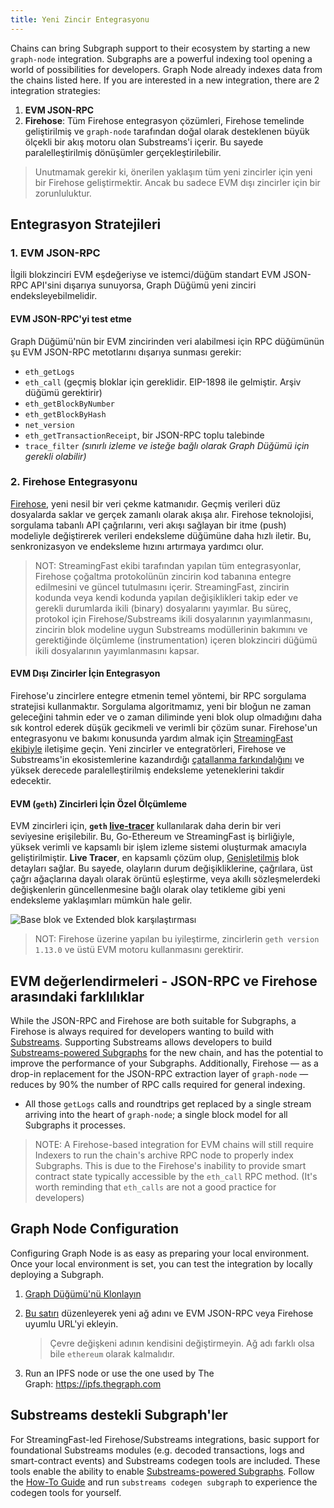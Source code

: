 ```yaml
---
title: Yeni Zincir Entegrasyonu
---
```


Chains can bring Subgraph support to their ecosystem by starting a new `graph-node` integration. Subgraphs are a powerful indexing tool opening a world of possibilities for developers. Graph Node already indexes data from the chains listed here. If you are interested in a new integration, there are 2 integration strategies:

1. **EVM JSON-RPC**
2. **Firehose**: Tüm Firehose entegrasyon çözümleri, Firehose temelinde geliştirilmiş ve `graph-node` tarafından doğal olarak desteklenen büyük ölçekli bir akış motoru olan Substreams'i içerir. Bu sayede paralelleştirilmiş dönüşümler gerçekleştirilebilir.

> Unutmamak gerekir ki, önerilen yaklaşım tüm yeni zincirler için yeni bir Firehose geliştirmektir. Ancak bu sadece EVM dışı zincirler için bir zorunluluktur.

## Entegrasyon Stratejileri

### 1. EVM JSON-RPC

İlgili blokzinciri EVM eşdeğeriyse ve istemci/düğüm standart EVM JSON-RPC API'sini dışarıya sunuyorsa, Graph Düğümü yeni zinciri endeksleyebilmelidir.

#### EVM JSON-RPC'yi test etme

Graph Düğümü'nün bir EVM zincirinden veri alabilmesi için RPC düğümünün şu EVM JSON-RPC metotlarını dışarıya sunması gerekir:

- `eth_getLogs`
- `eth_call` (geçmiş bloklar için gereklidir. EIP-1898 ile gelmiştir. Arşiv düğümü gerektirir)
- `eth_getBlockByNumber`
- `eth_getBlockByHash`
- `net_version`
- `eth_getTransactionReceipt`, bir JSON-RPC toplu talebinde
- `trace_filter` _(sınırlı izleme ve isteğe bağlı olarak Graph Düğümü için gerekli olabilir)_

### 2. Firehose Entegrasyonu

[Firehose](https://firehose.streamingfast.io/firehose-setup/overview), yeni nesil bir veri çekme katmanıdır. Geçmiş verileri düz dosyalarda saklar ve gerçek zamanlı olarak akışa alır. Firehose teknolojisi, sorgulama tabanlı API çağrılarını, veri akışı sağlayan bir itme (push) modeliyle değiştirerek verileri endeksleme düğümüne daha hızlı iletir. Bu, senkronizasyon ve endeksleme hızını artırmaya yardımcı olur.

> NOT: StreamingFast ekibi tarafından yapılan tüm entegrasyonlar, Firehose çoğaltma protokolünün zincirin kod tabanına entegre edilmesini ve güncel tutulmasını içerir. StreamingFast, zincirin kodunda veya kendi kodunda yapılan değişiklikleri takip eder ve gerekli durumlarda ikili (binary) dosyalarını yayımlar. Bu süreç, protokol için Firehose/Substreams ikili dosyalarının yayımlanmasını, zincirin blok modeline uygun Substreams modüllerinin bakımını ve gerektiğinde ölçümleme (instrumentation) içeren blokzinciri düğümü ikili dosyalarının yayımlanmasını kapsar.

#### EVM Dışı Zincirler İçin Entegrasyon

Firehose'u zincirlere entegre etmenin temel yöntemi, bir RPC sorgulama stratejisi kullanmaktır. Sorgulama algoritmamız, yeni bir bloğun ne zaman geleceğini tahmin eder ve o zaman diliminde yeni blok olup olmadığını daha sık kontrol ederek düşük gecikmeli ve verimli bir çözüm sunar. Firehose'un entegrasyonu ve bakımı konusunda yardım almak için [StreamingFast ekibiyle](https://www.streamingfast.io/firehose-integration-program) iletişime geçin. Yeni zincirler ve entegratörleri, Firehose ve Substreams'in ekosistemlerine kazandırdığı [çatallanma farkındalığını](https://substreams.streamingfast.io/documentation/consume/reliability-guarantees) ve yüksek derecede paralelleştirilmiş endeksleme yeteneklerini takdir edecektir.

#### EVM (`geth`) Zincirleri İçin Özel Ölçümleme

EVM zincirleri için, **`geth` [live-tracer](https://github.com/ethereum/go-ethereum/releases/tag/v1.14.0)** kullanılarak daha derin bir veri seviyesine erişilebilir. Bu, Go-Ethereum ve StreamingFast iş birliğiyle, yüksek verimli ve kapsamlı bir işlem izleme sistemi oluşturmak amacıyla geliştirilmiştir. **Live Tracer**, en kapsamlı çözüm olup, [Genişletilmiş](https://streamingfastio.medium.com/new-block-model-to-accelerate-chain-integration-9f65126e5425) blok detayları sağlar. Bu sayede, olayların durum değişikliklerine, çağrılara, üst çağrı ağaçlarına dayalı olarak örüntü eşleştirme, veya akıllı sözleşmelerdeki değişkenlerin güncellenmesine bağlı olarak olay tetikleme gibi yeni endeksleme yaklaşımları mümkün hale gelir.

![Base blok ve Extended blok karşılaştırması](/img/extended-vs-base-substreams-blocks.png)

> NOT: Firehose üzerine yapılan bu iyileştirme, zincirlerin `geth version 1.13.0` ve üstü EVM motoru kullanmasını gerektirir.

## EVM değerlendirmeleri - JSON-RPC ve Firehose arasındaki farklılıklar

While the JSON-RPC and Firehose are both suitable for Subgraphs, a Firehose is always required for developers wanting to build with [Substreams](https://substreams.streamingfast.io). Supporting Substreams allows developers to build [Substreams-powered Subgraphs](/subgraphs/cookbook/substreams-powered-subgraphs/) for the new chain, and has the potential to improve the performance of your Subgraphs. Additionally, Firehose — as a drop-in replacement for the JSON-RPC extraction layer of `graph-node` — reduces by 90% the number of RPC calls required for general indexing.

- All those `getLogs` calls and roundtrips get replaced by a single stream arriving into the heart of `graph-node`; a single block model for all Subgraphs it processes.

> NOTE: A Firehose-based integration for EVM chains will still require Indexers to run the chain's archive RPC node to properly index Subgraphs. This is due to the Firehose's inability to provide smart contract state typically accessible by the `eth_call` RPC method. (It's worth reminding that `eth_calls` are not a good practice for developers)

## Graph Node Configuration

Configuring Graph Node is as easy as preparing your local environment. Once your local environment is set, you can test the integration by locally deploying a Subgraph.

1. [Graph Düğümü'nü Klonlayın](https://github.com/graphprotocol/graph-node)

2. [Bu satırı](https://github.com/graphprotocol/graph-node/blob/master/docker/docker-compose.yml#L22) düzenleyerek yeni ağ adını ve EVM JSON-RPC veya Firehose uyumlu URL'yi ekleyin.

   > Çevre değişkeni adının kendisini değiştirmeyin. Ağ adı farklı olsa bile `ethereum` olarak kalmalıdır.

3. Run an IPFS node or use the one used by The Graph: https://ipfs.thegraph.com

## Substreams destekli Subgraph'ler

For StreamingFast-led Firehose/Substreams integrations, basic support for foundational Substreams modules (e.g. decoded transactions, logs and smart-contract events) and Substreams codegen tools are included. These tools enable the ability to enable [Substreams-powered Subgraphs](/substreams/sps/introduction/). Follow the [How-To Guide](https://substreams.streamingfast.io/documentation/how-to-guides/intro-your-first-application) and run `substreams codegen subgraph` to experience the codegen tools for yourself.
